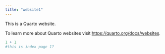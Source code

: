 ```yaml
---
title: "website1"
---
```


This is a Quarto website.

To learn more about Quarto websites visit <https://quarto.org/docs/websites>.

```r
1 + 1
#this is index page 1?
```
